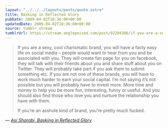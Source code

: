 ```yaml
---
layout: "../../../layouts/posts/quote.astro"
title: Basking in Reflected Glory
pubDate: 2009-04-02T10:36:00+00:00
updatedDate: 2009-04-02T10:36:00+00:00
source: tumblr stream
tumblrUrl: https://stream.anglepoised.com/post/92204386/if-you-are-a-sexy-cool-charismatic-brand-you
---
```


> If you are a sexy, cool charismatic brand, you will have a fairly easy life on social media &#8211; people would want to hear from you and be associated with you. They will create fan page for you on facebook, they will talk with their friends about you and share stuff about you on Twitter. They will probably take part if you ask them to submit something etc. If you are not one of these brands, you will have to work much harder to earn your social capital. I’m not saying it’s not possible but you will probably have to invest more. More time and money to help you be more fun, interesting, funny or useful. And you should also find those who love you and nurture the relationship you have with them.
>
> If you’re an asshole kind of brand, you’re pretty much fucked.

— <cite>[Asi Sharabi, _Basking in Reflected Glory_](http://no-mans-blog.com/2009/04/02/eg-twitter/)</cite>
